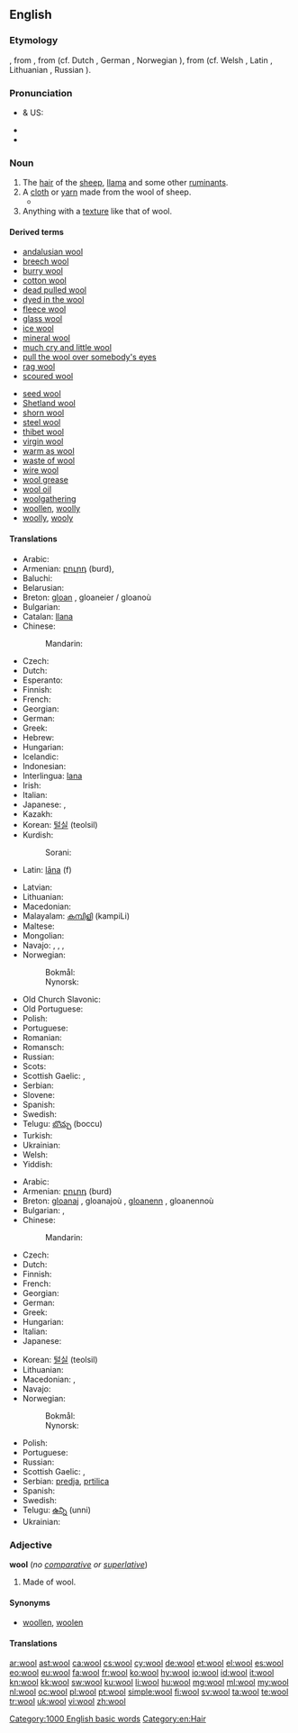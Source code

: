 {{also|Wool}}
==English==

===Etymology===
{{etyl|enm}} {{term|wolle|lang=enm}}, from {{etyl|ang}} {{term|wull|lang=ang}}, from {{proto|Germanic|wullō}} (cf. Dutch {{term|wol|lang=nl}}, German {{term|Wolle|lang=de}}, Norwegian {{term|ull|lang=no}}), from {{proto|Indo-European|h₂wĺ̥h₁neh₂}} (cf. Welsh {{term|gwlân|lang=cy}}, Latin {{term|lana|lāna|lang=la}}, Lithuanian {{term|vilna|vìlna|lang=lt}}, Russian {{term|волна|tr=volna|lang=ru}}).

===Pronunciation===
* {{a|RP}} & US: {{IPA|/wʊl/}}
* {{audio|en-us-wool.ogg|Audio (US)}}
* {{rhymes|ʊl}}

===Noun===
{{wikipedia}}
{{en-noun|-|s}}

# The [[hair]] of the [[sheep]], [[llama]] and some other [[ruminant]]s.
# A [[cloth]] or [[yarn]] made from the wool of sheep.
#* {{quote-news|2009|January 12|Mireya Navarro|It May Market Organic Alternatives, but Is Your Cleaner Really Greener?|New York Times|url=
|passage=Spielvogel said wet cleaning also has limitations; while it is fine for cottons and fabrics worn in warm climates, he said, it can damage heavy '''wools''' or structured clothes like suit jackets. }}
# Anything with a [[texture]] like that of wool.

====Derived terms====
{{top2}}
* [[andalusian wool]]
* [[breech wool]]
* [[burry wool]]
* [[cotton wool]]
* [[dead pulled wool]]
* [[dyed in the wool]]
* [[fleece wool]]
* [[glass wool]]
* [[ice wool]]
* [[mineral wool]]
* [[much cry and little wool]]
* [[pull the wool over somebody's eyes]]
* [[rag wool]]
* [[scoured wool]]
{{mid2}}
* [[seed wool]]
* [[Shetland wool]]
* [[shorn wool]]
* [[steel wool]]
* [[thibet wool]]
* [[virgin wool]]
* [[warm as wool]]
* [[waste of wool]]
* [[wire wool]]
* [[wool grease]]
* [[wool oil]]
* [[woolgathering]]
* [[woollen]], [[woolly]]
* [[woolly]], [[wooly]]
{{bottom}}

====Translations====
{{trans-top|hair of sheep, etc.}}
* Arabic: {{t|ar|صوف|m|tr=Suuf}}
* Armenian: [[բուրդ]] (burd), {{qualifier|archaic}} {{t-|hy|գեղմ|tr=geġm}}
* Baluchi: {{tø|bal|پژم|tr=pažm, pažam}}
* Belarusian: {{t+|be|воўна|f|tr=voŭna|xs=Belarusian}}
* Breton: [[gloan]] {{m}}, gloaneier / gloanoù {{p}}
* Bulgarian: {{t+|bg|вълна|f|tr=vălna|xs=Bulgarian}}
* Catalan: [[llana]] {{f}}
* Chinese:
*: Mandarin: {{t|cmn|羊毛|tr=yángmáo|sc=Hani}}
* Czech: {{t|cs|vlna}}
* Dutch: {{t+|nl|wol|m}}
* Esperanto: {{t-|eo|lano|xs=Esperanto}}
* Finnish: {{t+|fi|villa}}
* French: {{t+|fr|laine|f}}
* Georgian: {{t|ka|მატყლი|tr=matqli|sc=Geor}}
* German: {{t+|de|Wolle|f}}
* Greek: {{t|el|μαλλί|n|tr=mallí|sc=Grek}}
* Hebrew: {{t+|he|צמר|m|tr=tsémer}}
* Hungarian: {{t+|hu|gyapjú}}
* Icelandic: {{t+|is|ull}}
* Indonesian: {{t+|id|wol|xs=Indonesian}}
* Interlingua: [[lana]]
* Irish: {{t|ga|olann|f|xs=Irish}}
* Italian: {{t+|it|lana|f}}
* Japanese: {{t-|ja|ウール|tr=ūru}}, {{t|ja|羊毛|tr=ようもう, yōmō}}
* Kazakh: {{t|kk|жүн|tr=jün|sc=Cyrl|xs=Kazakh}}
* Korean: [[털실]] (teolsil)
* Kurdish:
*: Sorani: {{t|ku|خوری|tr=xurí|sc=ku-Arab}}
* Latin: [[lana|lāna]] (f)
{{trans-mid}}
* Latvian: {{t-|lv|vilna|f|xs=Latvian}}
* Lithuanian: {{t|lt|vilna|f}}
* Macedonian: {{t-|mk|волна|f|tr=vólna}}
* Malayalam: [[കമ്പിളി]] (kampiLi)
* Maltese: {{t|mt|suf|m}}
* Mongolian: {{t-|mn|ноос|tr=noos|sc=Cyrl|xs=Mongolian}}
* Navajo: {{tø|nv|aghaaʼ}}, {{tø|nv|dibé bighaaʼ}}, {{tø|nv|hakʼaz ayání bighaaʼ}}, {{tø|nv|Shádiʼááhdę́ę́ʼ tłʼízí bighaaʼ}}
* Norwegian:
*: Bokmål: {{t|nb|ull|m|f}}
*: Nynorsk: {{t|nn|ull|f}}
* Old Church Slavonic: {{tø|cu|вльна|f|tr=vlĭna|sc=Cyrs}}
* Old Portuguese: {{tø|roa-ptg|lãa}}
* Polish: {{t+|pl|wełna|f}}
* Portuguese: {{t+|pt|lã|f}}
* Romanian: {{t+|ro|lână|f}}
* Romansch: {{t|rm|launa|f}}
* Russian: {{t+|ru|шерсть|f|tr=šerst’}}
* Scots: {{tø|sco|oo}}
* Scottish Gaelic: {{t|gd|clòimh|f}}, {{t|gd|olann|f}}
* Serbian: {{t-|sr|вуна|f|sc=Cyrl}}
* Slovene: {{t+|sl|volna|f}}
* Spanish: {{t+|es|lana|f}}
* Swedish: {{t+|sv|ull|c}}
* Telugu: [[బొచ్చు]] (boccu)
* Turkish: {{t+|tr|yün}}
* Ukrainian: {{t-|uk|вовна|f|tr=vóvna|xs=Ukrainian}}
* Welsh: {{t|cy|gwlân|m|xs=Welsh}}
* Yiddish: {{t|yi|וואָל|tr=vol|sc=Hebr}}
{{trans-bottom}}

{{trans-top|cloth or yarn}}
* Arabic: {{t|ar|صوف|tr=ʂu:f}}
* Armenian: [[բուրդ]] (burd)
* Breton: [[gloanaj]] {{m}}, gloanajoù {{p}}, [[gloanenn]] {{f}}, gloanennoù {{p}}
* Bulgarian: {{t|bg|вълна|f|sc=Cyrl|tr=vălna}}, {{t|bg|прежда|sc=Cyrl|tr=prezhda}}
* Chinese:
*: Mandarin: {{t|cmn|羊毛|tr=yángmáo|sc=Hani}}
* Czech: {{t|cs|vlna}}
* Dutch: {{t+|nl|wol}}
* Finnish: {{t+|fi|villa}}
* French: {{t+|fr|laine|f}}
* Georgian: {{t|ka|შალის ქსოვილი|tr=šalis k'sovili|sc=Geor}}
* German: {{t+|de|Wolle|f}}
* Greek: {{t|el|μαλλί|n|tr=mallí|sc=Grek}}
* Hungarian: {{t+|hu|gyapjú}}
* Italian: {{t+|it|lana|f}}
* Japanese: {{t|ja|羊毛|tr=ようもう, yōmō}}
{{trans-mid}}
* Korean: [[털실]] (teolsil)
* Lithuanian: {{t|lt|vilnonas|m}}
* Macedonian: {{t|mk|волница|f|tr=vólnica}}, {{t|mk|преѓа|f|tr=préǵa}}
* Navajo: {{tø|nv|aghaaʼ}}
* Norwegian:
*: Bokmål: {{t|nb|ull|m|f}}
*: Nynorsk: {{t|nn|ull|f}}
* Polish: {{t+|pl|wełna|f}}
* Portuguese: {{t+|pt|lã|f}}
* Russian: {{t+|ru|шерсть|f|tr=šerst’}}
* Scottish Gaelic: {{t|gd|clòimh|f}}, {{t|gd|olann|f}}
* Serbian: [[predja]], [[prtilica]]
* Spanish: {{t+|es|lana|f}}
* Swedish: {{t-|sv|ylle|n}}
* Telugu: [[ఉన్ని]] (unni)
* Ukrainian: {{t-|uk|вовна|f|tr=vóvna|xs=Ukrainian}}
{{trans-bottom}}

{{trans-top|anything with a texture like that of wool}}
{{trans-mid}}
{{trans-bottom}}

===Adjective===
'''wool''' (''no [[comparative]] or [[superlative]]'')

# Made of wool.

====Synonyms====
* [[woollen]], [[woolen]]

====Translations====
{{trans-see|made of wool|[[woollen]], [[woolen]]}}

[[Category:1000 English basic words]]
[[Category:en:Hair]]

[[ar:wool]]
[[ast:wool]]
[[ca:wool]]
[[cs:wool]]
[[cy:wool]]
[[de:wool]]
[[et:wool]]
[[el:wool]]
[[es:wool]]
[[eo:wool]]
[[eu:wool]]
[[fa:wool]]
[[fr:wool]]
[[ko:wool]]
[[hy:wool]]
[[io:wool]]
[[id:wool]]
[[it:wool]]
[[kn:wool]]
[[kk:wool]]
[[sw:wool]]
[[ku:wool]]
[[li:wool]]
[[hu:wool]]
[[mg:wool]]
[[ml:wool]]
[[my:wool]]
[[nl:wool]]
[[oc:wool]]
[[pl:wool]]
[[pt:wool]]
[[simple:wool]]
[[fi:wool]]
[[sv:wool]]
[[ta:wool]]
[[te:wool]]
[[tr:wool]]
[[uk:wool]]
[[vi:wool]]
[[zh:wool]]